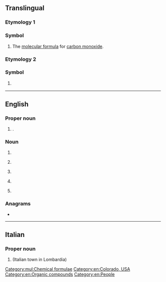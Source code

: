 {{also|Appendix:Variations of "co"}}
==Translingual==

===Etymology 1===

===Symbol===
{{mul-symbol}}

# {{lb|mul|chemistry}} The [[molecular formula]] for [[carbon monoxide]].[[Category:mul:Chemical formulae]]

===Etymology 2===

===Symbol===
{{mul-symbol}}

# {{ISO 3166|1|2|Colombia}}
#: {{syn|mul|COL|qq1={{w|ISO 3166-1 alpha-3|alpha-3}}}}

{{c|mul|Colombia}}

----

==English==

===Proper noun===
{{head|en|proper noun}}

# {{abbreviation of|en|Colorado}} {{place|en|state|c/USA}}.

===Noun===
{{head|en|noun}}

# {{abbreviation of|en|county}}
# {{lb|en|military}} {{init of|en|commanding officer}}
# {{lb|en|military}} {{init of|en|[[commission]]ed [[officer]]}}
# {{lb|en|US|law enforcement}} {{init of|en|corrections officer}}
# {{lb|en|geology}} {{initialism of|en|[[Common-Offset method]]}}

===Anagrams===
* {{anagrams|en|a=co|O. C.|O.C.|OC|Oc|Oc.}}

[[Category:en:Colorado, USA]]
[[Category:en:Organic compounds]]
[[Category:en:People]]

----

==Italian==

===Proper noun===
{{head|it|proper noun}}

# {{abbreviation of|it|Como}} (Italian town in Lombardia)